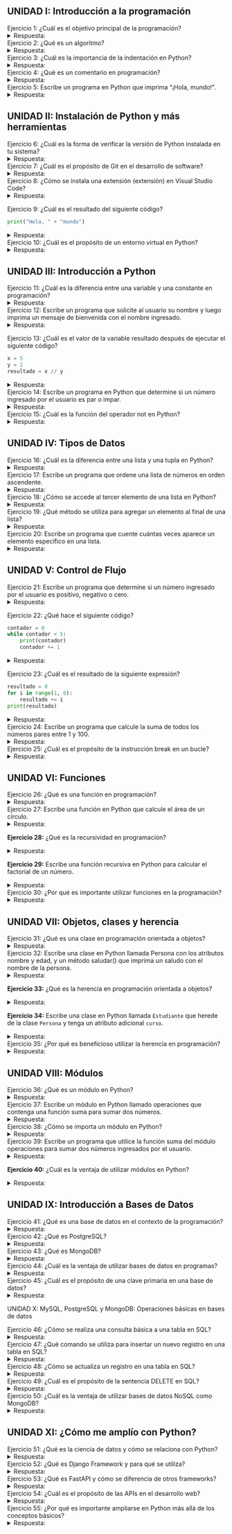 ## UNIDAD I: Introducción a la programación

Ejercicio 1:
¿Cuál es el objetivo principal de la programación?
<details>
<summary>Respuesta:</summary>
El objetivo principal de la programación es resolver problemas y automatizar tareas utilizando un lenguaje de programación.
</details>

Ejercicio 2:
¿Qué es un algoritmo?
<details>
<summary>Respuesta:</summary>
Un algoritmo es un conjunto de instrucciones ordenadas y precisas que describen cómo realizar una tarea o resolver un problema.
</details>

Ejercicio 3:
¿Cuál es la importancia de la indentación en Python?
<details>
<summary>Respuesta:</summary>
La indentación en Python es importante porque define el bloque de código perteneciente a una estructura, como un bucle o una función. Python utiliza la indentación en lugar de llaves u otros caracteres para delimitar bloques de código.
</details>

Ejercicio 4:
¿Qué es un comentario en programación?
<details>
<summary>Respuesta:</summary>
Un comentario en programación es un texto explicativo que se agrega en el código para hacerlo más comprensible. Los comentarios son ignorados por el intérprete y son útiles para documentar el código.
</details>

Ejercicio 5:
Escribe un programa en Python que imprima "¡Hola, mundo!".
<details>
<summary>Respuesta:</summary>
```python
print("¡Hola, mundo!")
```
</details>

## UNIDAD II: Instalación de Python y más herramientas

Ejercicio 6:
¿Cuál es la forma de verificar la versión de Python instalada en tu sistema?
<details>
<summary>Respuesta:</summary>
Ejecutando el comando `python --version` en la línea de comandos.
</details>

Ejercicio 7:
¿Cuál es el propósito de Git en el desarrollo de software?
<details>
<summary>Respuesta:</summary>
Git es un sistema de control de versiones que permite rastrear cambios en el código, colaborar con otros desarrolladores y mantener un historial completo de modificaciones en un proyecto.
</details>

Ejercicio 8:
¿Cómo se instala una extensión (extensión) en Visual Studio Code?
<details>
<summary>Respuesta:</summary>
En Visual Studio Code, puedes instalar extensiones desde la barra lateral izquierda, haciendo clic en el ícono de extensiones (cuatro cuadros) y buscando la extensión que deseas instalar.
</details>

Ejercicio 9:
¿Cuál es el resultado del siguiente código?

```python
print("Hola, " + "mundo")
```
<details>
<summary>Respuesta:</summary>
El resultado es la cadena "Hola, mundo" al concatenar las dos cadenas.
</details>

Ejercicio 10:
¿Cuál es el propósito de un entorno virtual en Python?
<details>
<summary>Respuesta:</summary>
Un entorno virtual en Python permite aislar y gestionar las dependencias y paquetes utilizados en un proyecto específico, evitando conflictos con otros proyectos y asegurando un entorno limpio y controlado.
</details>

## UNIDAD III: Introducción a Python

Ejercicio 11:
¿Cuál es la diferencia entre una variable y una constante en programación?
<details>
<summary>Respuesta:</summary>
Una variable puede cambiar su valor a lo largo del programa, mientras que una constante mantiene su valor constante durante la ejecución.
</details>

Ejercicio 12:
Escribe un programa que solicite al usuario su nombre y luego imprima un mensaje de bienvenida con el nombre ingresado.
<details>
<summary>Respuesta:</summary>
```python
nombre = input("Ingresa tu nombre: ")
print("¡Bienvenido,", nombre, "!")
```
</details>

Ejercicio 13:
¿Cuál es el valor de la variable resultado después de ejecutar el siguiente código?

```python
x = 5
y = 2
resultado = x // y
```
<details>
<summary>Respuesta:</summary>
El valor de la variable `resultado` será 2, ya que `//` realiza la división entera de 5 entre 2.
</details>

Ejercicio 14:
Escribe un programa en Python que determine si un número ingresado por el usuario es par o impar.
<details>
<summary>Respuesta:</summary>
```python
numero = int(input("Ingresa un número: "))
if numero % 2 == 0:
    print("El número es par.")
else:
    print("El número es impar.")
```
</details>

Ejercicio 15:
¿Cuál es la función del operador not en Python?
<details>
<summary>Respuesta:</summary>
El operador `not` se utiliza para negar una expresión booleana. Si la expresión es verdadera, `not` la convierte en falsa, y viceversa.
</details>

## UNIDAD IV: Tipos de Datos

Ejercicio 16:
¿Cuál es la diferencia entre una lista y una tupla en Python?
<details>
<summary>Respuesta:</summary>
La principal diferencia es que las listas son mutables (pueden cambiar) y las tuplas son inmutables (no pueden cambiar). En otras palabras, puedes agregar, eliminar y modificar elementos en una lista, pero no en una tupla.
</details>

Ejercicio 17:
Escribe un programa que ordene una lista de números en orden ascendente.
<details>
<summary>Respuesta:</summary>
```python
numeros = [4, 1, 6, 3, 2]
numeros.sort()
print(numeros)
```
</details>

Ejercicio 18:
¿Cómo se accede al tercer elemento de una lista en Python?
<details>
<summary>Respuesta:</summary>
Utilizando el índice `2`. Por ejemplo, si la lista se llama `mi_lista`, puedes acceder al tercer elemento con `mi_lista[2]`.
</details>

Ejercicio 19:
¿Qué método se utiliza para agregar un elemento al final de una lista?
<details>
<summary>Respuesta:</summary>
El método utilizado es `append()`. Por ejemplo, `mi_lista.append(7)` agrega el número 7 al final de la lista.
</details>

Ejercicio 20:
Escribe un programa que cuente cuántas veces aparece un elemento específico en una lista.
<details>
<summary>Respuesta:</summary>
```python
mi_lista = [2, 4, 6, 4, 8, 4, 10]
elemento = 4
contador = mi_lista.count(elemento)
print("El elemento", elemento, "aparece", contador, "veces.")
```
</details>

## UNIDAD V: Control de Flujo

Ejercicio 21:
Escribe un programa que determine si un número ingresado por el usuario es positivo, negativo o cero.
<details>
<summary>Respuesta:</summary>
```python
numero = int(input("Ingresa un número: "))
if numero > 0:
    print("El número es positivo.")
elif numero < 0:
    print("El número es negativo.")
else:
    print("El número es cero.")
```
</details>

Ejercicio 22:
¿Qué hace el siguiente código?

```python
contador = 0
while contador < 5:
    print(contador)
    contador += 1
```
<details>
<summary>Respuesta:</summary>
El código imprime los números del 0 al 4 en líneas separadas utilizando un bucle `while`.
</details>

Ejercicio 23:
¿Cuál es el resultado de la siguiente expresión?

```python
resultado = 0
for i in range(1, 6):
    resultado += i
print(resultado)
```
<details>
<summary>Respuesta:</summary>
El resultado es 15, ya que se suma los números del 1 al 5 en el bucle `for`.
</details>

Ejercicio 24:
Escribe un programa que calcule la suma de todos los números pares entre 1 y 100.
<details>
<summary>Respuesta:</summary>
```python
suma = 0
for i in range(2, 101, 2):
    suma += i
print("La suma de los números pares entre 1 y 100 es:", suma)
```
</details>

Ejercicio 25:
¿Cuál es el propósito de la instrucción break en un bucle?
<details>
<summary>Respuesta:</summary>
La instrucción `break` se utiliza para salir inmediatamente de un bucle, interrumpiendo su ejecución antes de que termine naturalmente.
</details>

## UNIDAD VI: Funciones

Ejercicio 26:
¿Qué es una función en programación?
<details>
<summary>Respuesta:</summary>
Una función es un bloque de código reutilizable que realiza una tarea específica. Puede recibir argumentos, ejecutar instrucciones y devolver un valor.
</details>

Ejercicio 27:
Escribe una función en Python que calcule el área de un círculo.
<details>
<summary>Respuesta:</summary>
```python
import math

def area_circulo(radio):
return math.pi * radio ** 2
```
</details>

**Ejercicio 28:**
¿Qué es la recursividad en programación?

<details>
<summary>Respuesta:</summary>
La recursividad es una técnica donde una función se llama a sí misma para resolver un problema. Es útil para resolver problemas que se pueden descomponer en subproblemas similares.
</details>

**Ejercicio 29:**
Escribe una función recursiva en Python para calcular el factorial de un número.

<details>
<summary>Respuesta:</summary>
```python
def factorial(n):
    if n == 0:
        return 1
    else:
        return n * factorial(n - 1)
```
</details>

Ejercicio 30:
¿Por qué es importante utilizar funciones en la programación?
<details>
<summary>Respuesta:</summary>
Las funciones permiten dividir el código en bloques más pequeños y manejables, lo que facilita la reutilización, la depuración y la comprensión del código. Además, promueven la modularidad y el diseño limpio.
</details>

## UNIDAD VII: Objetos, clases y herencia

Ejercicio 31:
¿Qué es una clase en programación orientada a objetos?
<details>
<summary>Respuesta:</summary>
Una clase es un plano o plantilla para crear objetos en programación orientada a objetos. Define las propiedades (atributos) y comportamientos (métodos) que tendrán los objetos creados a partir de ella.
</details>

Ejercicio 32:
Escribe una clase en Python llamada Persona con los atributos nombre y edad, y un método saludar() que imprima un saludo con el nombre de la persona.
<details>
<summary>Respuesta:</summary>
```python
class Persona:
    def __init__(self, nombre, edad):
        self.nombre = nombre
        self.edad = edad
```
```python
def saludar(self):
    print("¡Hola, soy", self.nombre, "y tengo", self.edad, "años!")
```
</details>

**Ejercicio 33:**
¿Qué es la herencia en programación orientada a objetos?

<details>
<summary>Respuesta:</summary>
La herencia es un concepto en el que una clase (subclase) puede heredar atributos y métodos de otra clase (superclase). Permite reutilizar y extender el código de una clase existente para crear una nueva clase.
</details>

**Ejercicio 34:**
Escribe una clase en Python llamada `Estudiante` que herede de la clase `Persona` y tenga un atributo adicional `curso`.

<details>
<summary>Respuesta:</summary>
```python
class Estudiante(Persona):
    def __init__(self, nombre, edad, curso):
        super().__init__(nombre, edad)
        self.curso = curso
```
</details>

Ejercicio 35:
¿Por qué es beneficioso utilizar la herencia en programación?
<details>
<summary>Respuesta:</summary>
La herencia permite reutilizar código, promover la coherencia y facilitar la actualización y mantenimiento. También permite crear jerarquías de clases para modelar relaciones entre objetos del mundo real.
</details>

## UNIDAD VIII: Módulos

Ejercicio 36:
¿Qué es un módulo en Python?
<details>
<summary>Respuesta:</summary>
Un módulo en Python es un archivo que contiene definiciones y declaraciones de variables, funciones y clases. Permite organizar y reutilizar el código en diferentes programas.
</details>

Ejercicio 37:
Escribe un módulo en Python llamado operaciones que contenga una función suma para sumar dos números.
<details>
<summary>Respuesta:</summary>
Archivo `operaciones.py`:
```python
def suma(a, b):
    return a + b
```
</details>

Ejercicio 38:
¿Cómo se importa un módulo en Python?
<details>
<summary>Respuesta:</summary>
Se importa utilizando la palabra clave `import`, seguida del nombre del módulo. Por ejemplo, `import operaciones` importaría el módulo `operaciones`.
</details>

Ejercicio 39:
Escribe un programa que utilice la función suma del módulo operaciones para sumar dos números ingresados por el usuario.
<details>
<summary>Respuesta:</summary>

```python
import operaciones

num1 = float(input("Ingresa el primer número: "))
num2 = float(input("Ingresa el segundo número: "))
resultado = operaciones.suma(num1, num2)
print("La suma es:", resultado)
```
</details>

**Ejercicio 40:**
¿Cuál es la ventaja de utilizar módulos en Python?

<details>
<summary>Respuesta:</summary>
Los módulos permiten la modularidad, la reutilización de código y la organización efectiva del código en componentes separados. También facilitan la colaboración y la mantenibilidad.
</details>

## UNIDAD IX: Introducción a Bases de Datos

Ejercicio 41:
¿Qué es una base de datos en el contexto de la programación?
<details>
<summary>Respuesta:</summary>
Una base de datos es un sistema organizado para almacenar, administrar y recuperar información de manera eficiente. Se utiliza para almacenar datos estructurados de manera persistente.
</details>

Ejercicio 42:
¿Qué es PostgreSQL?
<details>
<summary>Respuesta:</summary>
PostgreSQL es un sistema de gestión de bases de datos relacional de código abierto y potente. Es conocido por su capacidad de manejar cargas de trabajo complejas y por sus características avanzadas.
</details>

Ejercicio 43:
¿Qué es MongoDB?
<details>
<summary>Respuesta:</summary>
MongoDB es una base de datos NoSQL orientada a documentos. Almacena los datos en documentos JSON flexibles en lugar de en tablas tradicionales, lo que permite una gran flexibilidad y escalabilidad.
</details>

Ejercicio 44:
¿Cuál es la ventaja de utilizar bases de datos en programas?
<details>
<summary>Respuesta:</summary>
Las bases de datos permiten almacenar y administrar grandes cantidades de datos de manera estructurada y eficiente. Esto facilita el acceso y la manipulación de datos en aplicaciones.
</details>

Ejercicio 45:
¿Cuál es el propósito de una clave primaria en una base de datos?
<details>
<summary>Respuesta:</summary>
Una clave primaria es un campo único en una tabla que se utiliza para identificar de manera única cada registro en la tabla. Se utiliza como referencia para relacionar tablas y mantener la integridad de los datos.
</details>
UNIDAD X: MySQL, PostgreSQL y MongoDB: Operaciones básicas en bases de datos

Ejercicio 46:
¿Cómo se realiza una consulta básica a una tabla en SQL?
<details>
<summary>Respuesta:</summary>
Utilizando la sentencia `SELECT`. Por ejemplo, `SELECT * FROM tabla` recuperará todos los registros de la tabla.
</details>

Ejercicio 47:
¿Qué comando se utiliza para insertar un nuevo registro en una tabla en SQL?
<details>
<summary>Respuesta:</summary>
El comando utilizado es `INSERT INTO`. Por ejemplo, `INSERT INTO tabla (columna1, columna2) VALUES (valor1, valor2)` insertará un nuevo registro en la tabla.
</details>

Ejercicio 48:
¿Cómo se actualiza un registro en una tabla en SQL?
<details>
<summary>Respuesta:</summary>
Utilizando el comando `UPDATE`. Por ejemplo, `UPDATE tabla SET columna = valor WHERE condicion` actualizará los registros que cumplan con la condición.
</details>

Ejercicio 49:
¿Cuál es el propósito de la sentencia DELETE en SQL?
<details>
<summary>Respuesta:</summary>
La sentencia `DELETE` se utiliza para eliminar uno o varios registros de una tabla. Por ejemplo, `DELETE FROM tabla WHERE condicion` eliminará los registros que cumplan con la condición.
</details>

Ejercicio 50:
¿Cuál es la ventaja de utilizar bases de datos NoSQL como MongoDB?
<details>
<summary>Respuesta:</summary>
Las bases de datos NoSQL, como MongoDB, son flexibles y escalables, lo que las hace ideales para manejar grandes cantidades de datos no estructurados o semiestructurados. Son adecuadas para aplicaciones web y móviles modernas.
</details>

## UNIDAD XI: ¿Cómo me amplío con Python?

Ejercicio 51:
¿Qué es la ciencia de datos y cómo se relaciona con Python?
<details>
<summary>Respuesta:</summary>
La ciencia de datos es el proceso de extracción, transformación y análisis de datos para obtener conocimientos y tomar decisiones informadas. Python es ampliamente utilizado en la ciencia de datos debido a su amplio ecosistema de bibliotecas y herramientas.
</details>

Ejercicio 52:
¿Qué es Django Framework y para qué se utiliza?
<details>
<summary>Respuesta:</summary>
Django es un framework web de alto nivel en Python que facilita la creación de aplicaciones web robustas y escalables. Se utiliza para construir sitios web y aplicaciones con características como autenticación, seguridad y manejo de bases de datos.
</details>

Ejercicio 53:
¿Qué es FastAPI y cómo se diferencia de otros frameworks?
<details>
<summary>Respuesta:</summary>
FastAPI es un framework web moderno y de alto rendimiento para construir APIs en Python. Se destaca por su velocidad, facilidad de uso y generación automática de documentación interactiva. Utiliza anotaciones de tipo para validar datos y reducir errores.
</details>

Ejercicio 54:
¿Cuál es el propósito de las APIs en el desarrollo web?
<details>
<summary>Respuesta:</summary>
Las APIs (Interfaces de Programación de Aplicaciones) se utilizan para permitir la comunicación y la integración entre diferentes aplicaciones y sistemas. Facilitan el intercambio de datos y funcionalidades entre aplicaciones.
</details>

Ejercicio 55:
¿Por qué es importante ampliarse en Python más allá de los conceptos básicos?
<details>
<summary>Respuesta:</summary>
Ampliarse en Python permite abordar proyectos más complejos y desafiantes, como desarrollo web, análisis de datos, automatización, inteligencia artificial y más. Además, mejora las habilidades y la versatilidad como programador.
</details>